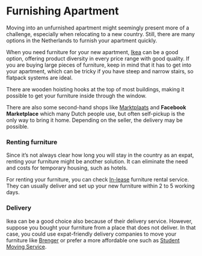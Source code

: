 <meta id="furnishing-apartment" title="Furnishing Apartment" />

# Furnishing Apartment

Moving into an unfurnished apartment might seemingly present more of a challenge, especially when relocating to a new country. Still, there are many options in the Netherlands to furnish your apartment quickly.

When you need furniture for your new apartment, [Ikea](https://www.ikea.com/nl/en/) can be a good option, offering product diversity in every price range with good quality. If you are buying large pieces of furniture, keep in mind that it has to get into your apartment, which can be tricky if you have steep and narrow stairs, so flatpack systems are ideal.

<callout>
    There are wooden hoisting hooks at the top of most buildings, making it
    possible to get your furniture inside through the window.
</callout>

There are also some second-hand shops like [Marktplaats](https://www.marktplaats.nl/) and **Facebook Marketplace** which many Dutch people use, but often self-pickup is the only way to bring it home. Depending on the seller, the delivery may be possible.

### Renting furniture

Since it’s not always clear how long you will stay in the country as an expat, renting your furniture might be another solution. It can eliminate the need and costs for temporary housing, such as hotels.

For renting your furniture, you can check [In-lease](https://www.in-lease.com/en/pricing) furniture rental service. They can usually deliver and set up your new furniture within 2 to 5 working days.

### Delivery

Ikea can be a good choice also because of their delivery service. However, suppose you bought your furniture from a place that does not deliver. In that case, you could use expat-friendly delivery companies to move your furniture like [Brenger](https://www.brenger.nl/en-nl/) or prefer a more affordable one such as [Student Moving Service](https://www.studentverhuisservice.nl/).
